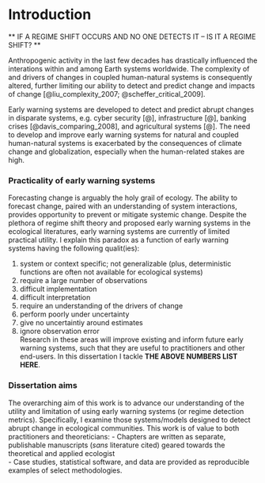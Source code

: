 # Introduction {#intro-chapter}

** IF A REGIME SHIFT OCCURS AND NO ONE DETECTS IT -- IS IT A REGIME SHIFT? **

Anthropogenic activity in the last few decades has drastically influenced the interations within and among Earth systems worldwide. The complexity of and drivers of changes in coupled human-natural systems is consequently altered, further limiting our ability to detect and predict change and impacts of change [@liu_complexity_2007; @scheffer_critical_2009]. 

Early warning systems are developed to detect and predict abrupt changes in disparate systems, e.g. cyber security [@], infrastructure [@], banking crises [@davis_comparing_2008], and agricultural systems [@]. The need to develop and improve early warning systems for natural and coupled human-natural systems is exacerbated by the consequences of climate change and globalization, especially when the human-related stakes are high. 

### Practicality of early warning systems

Forecasting change is arguably the holy grail of ecology. The ability to forecast change, paired with an understanding of system interactions, provides opportunity to prevent or mitigate systemic change. Despite the plethora of regime shift theory and proposed early warning systems in the ecological literatures, early warning systems are currently of limited practical utility. I explain this paradox as a function of early warning systems having the following qualit(ies):

  1. system or context specific; not generalizable  (plus, deterministic functions are often not available for ecological systems) 
  1. require a large number of observations  
  1. difficult implementation  
  1. difficult interpretation  
  1. require an understanding of the drivers of change  
  1. perform poorly under uncertainty  
  1. give no uncertaintiy around estimates  
  1. ignore observation error  
Research in these areas will improve existing and inform future early warning systems, such that they are useful to practitioners and other end-users. In this dissertation I tackle __THE ABOVE NUMBERS LIST HERE__.


### Dissertation aims  

The overarching aim of this work is to advance our understanding of the utility and limitation of using early warning systems (or regime detection metrics). Specifically, I examine those systems/models designed to detect abrupt change in ecological communities. This work is of value to both practitioners and theoreticians: 
  - Chapters are written as separate, publishable manuscripts (*sans* literature cited) geared towards the theoretical and applied ecologist   
  - Case studies, statistical software, and data are provided as reproducible examples of select methodologies. 

